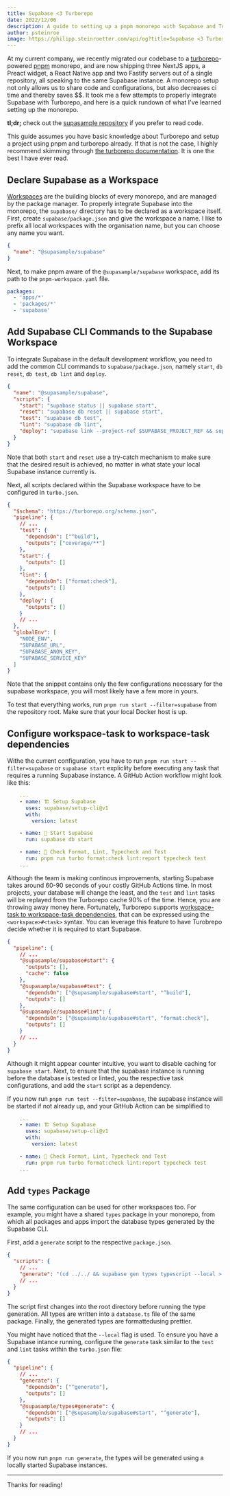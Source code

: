 ```yaml
---
title: Supabase <3 Turborepo
date: 2022/12/06
description: A guide to setting up a pnpm monorepo with Supabase and Turborepo
author: psteinroe
image: https://philipp.steinroetter.com/api/og?title=Supabase <3 Turborepo
---
```


At my current company, we recently migrated our codebase to a [turborepo](https://turbo.build/repo)-powered [pnpm](https://pnpm.io) monorepo, and are now shipping three NextJS apps, a Preact widget, a React Native app and two Fastify servers out of a single repository, all speaking to the same Supabase instance. A monorepo setup not only allows us to share code and configurations, but also decreases ci time and thereby saves $$. It took me a few attempts to properly integrate Supabase with Turborepo, and here is a quick rundown of what I've learned setting up the monorepo.

**tl;dr;** check out the [supasample repository](https://github.com/psteinroe/supasample) if you prefer to read code.

This guide assumes you have basic knowledge about Turborepo and setup a project using pnpm and turborepo already. If that is not the case, I highly recommend skimming through [the turborepo documentation](https://turbo.build/repo/docs/getting-started/create-new). It is one the best I have ever read.

## Declare Supabase as a Workspace

[Workspaces](https://turbo.build/repo/docs/handbook/workspaces) are the building blocks of every monorepo, and are managed by the package manager. To properly integrate Supabase into the monorepo, the `supabase/` directory has to be declared as a workspace itself. First, create `supabase/package.json` and give the workspace a name. I like to prefix all local workspaces with the organisation name, but you can choose any name you want.

```json
{
  "name": "@supasample/supabase"
}
```

Next, to make pnpm aware of the `@supasample/supabase` workspace, add its path to the `pnpm-workspace.yaml` file.

```yaml
packages:
  - 'apps/*'
  - 'packages/*'
  - 'supabase'
```

## Add Supabase CLI Commands to the Supabase Workspace

To integrate Supabase in the default development workflow, you need to add the common CLI commands to `supabase/package.json`, namely `start`, `db reset`, `db test`, `db lint` and `deploy`.

```json
{
  "name": "@supasample/supabase",
  "scripts": {
    "start": "supabase status || supabase start",
    "reset": "supabase db reset || supabase start",
    "test": "supabase db test",
    "lint": "supabase db lint",
    "deploy": "supabase link --project-ref $SUPABASE_PROJECT_REF && supabase db push"
  }
}
```

Note that both `start` and `reset` use a try-catch mechanism to make sure that the desired result is achieved, no matter in what state your local Supabase instance currently is.

Next, all scripts declared within the Supabase workspace have to be configured in `turbo.json`.

```json
{
  "$schema": "https://turborepo.org/schema.json",
  "pipeline": {
    // ...
    "test": {
      "dependsOn": ["^build"],
      "outputs": ["coverage/**"]
    },
    "start": {
      "outputs": []
    },
    "lint": {
      "dependsOn": ["format:check"],
      "outputs": []
    },
    "deploy": {
      "outputs": []
    }
    // ...
  },
  "globalEnv": [
    "NODE_ENV",
    "SUPABASE_URL",
    "SUPABASE_ANON_KEY",
    "SUPABASE_SERVICE_KEY"
  ]
}
```

Note that the snippet contains only the few configurations necessary for the supabase workspace, you will most likely have a few more in yours.

To test that everything works, run `pnpm run start --filter=supabase` from the repository root. Make sure that your local Docker host is up.

## Configure workspace-task to workspace-task dependencies

Withe the current configuration, you have to run `pnpm run start --filter=supabase` or `supabase start` expliclity before executing any task that requires a running Supabase instance. A GitHub Action workflow might look like this:

```yaml
    ...
    - name: 🏗 Setup Supabase
      uses: supabase/setup-cli@v1
      with:
        version: latest

    - name: 🚀 Start Supabase
      run: supabase db start

    - name: 🦺 Check Format, Lint, Typecheck and Test
      run: pnpm run turbo format:check lint:report typecheck test
    ...
```

Although the team is making continous improvements, starting Supabase takes around 60-90 seconds of your costly GitHub Actions time. In most projects, your database will change the least, and the `test` and `lint` tasks will be replayed from the Turborepo cache 90% of the time. Hence, you are throwing away money here. Fortunately, Turborepo supports [workspace-task to workspace-task dependencies](https://turbo.build/repo/docs/core-concepts/monorepos/running-tasks#specific-workspace-tasks), that can be expressed using the `<workspace>#<task>` syntax. You can leverage this feature to have Turobrepo decide whether it is required to start Supabase.

```json
{
  "pipeline": {
    // ...
    "@supasample/supabase#start": {
      "outputs": [],
      "cache": false
    },
    "@supasample/supabase#test": {
      "dependsOn": ["@supasample/supabase#start", "^build"],
      "outputs": []
    },
    "@supasample/supabase#lint": {
      "dependsOn": ["@supasample/supabase#start", "format:check"],
      "outputs": []
    }
    // ...
  }
}
```

Although it might appear counter intuitive, you want to disable caching for `supabase start`. Next, to ensure that the supabase instance is running before the database is tested or linted, you the respective task configurations, and add the `start` script as a dependency.

If you now run `pnpm run test --filter=supabase`, the supabase instance will be started if not already up, and your GitHub Action can be simplified to

```yaml
    ...
    - name: 🏗 Setup Supabase
      uses: supabase/setup-cli@v1
      with:
        version: latest

    - name: 🦺 Check Format, Lint, Typecheck and Test
      run: pnpm run turbo format:check lint:report typecheck test
    ...
```

## Add `types` Package

The same configuration can be used for other workspaces too. For example, you might have a shared `types` package in your monorepo, from which all packages and apps import the database types generated by the Supabase CLI.

First, add a `generate` script to the respective `package.json`.

```json
{
  "scripts": {
    // ...
    "generate": "(cd ../../ && supabase gen types typescript --local > ./packages/types/src/database.ts) && prettier --write \"src/**/*.{ts,tsx,md}\""
    // ...
  }
}
```

The script first changes into the root directory before running the type generation. All types are written into a `database.ts` file of the same package. Finally, the generated types are formattedusing prettier.

You might have noticed that the `--local` flag is used. To ensure you have a Supabase intance running, configure the `generate` task similar to the `test` and `lint` tasks within the `turbo.json` file:

```json
{
  "pipeline": {
    // ...
    "generate": {
      "dependsOn": ["^generate"],
      "outputs": []
    },
    "@supasample/types#generate": {
      "dependsOn": ["@supasample/supabase#start", "^generate"],
      "outputs": []
    }
    // ...
  }
}
```

If you now run `pnpm run generate`, the types will be generated using a locally started Supabase instances.

---

Thanks for reading!
